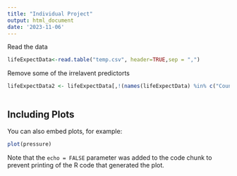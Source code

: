 ```yaml
---
title: "Individual Project"
output: html_document
date: '2023-11-06'
---
```


Read the data
```r

lifeExpectData<-read.table("temp.csv", header=TRUE,sep = ",")


```


Remove some of the irrelavent predictorts
```r
lifeExpectData2 <- lifeExpectData[,!(names(lifeExpectData) %in% c("Country","Year", "thinness..1.19.years", "thinness.5.9.years"))]



```

## Including Plots

You can also embed plots, for example:

```r
plot(pressure)
```

Note that the `echo = FALSE` parameter was added to the code chunk to prevent printing of the R code that generated the plot.

